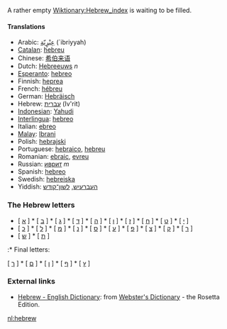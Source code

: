 A rather empty [[Wiktionary:Hebrew_index]] is waiting to be filled.

====Translations====
*Arabic: [[عِبْرٍيّة]] (`ibriyyah)
*[[Catalan]]: [[hebreu]]
*Chinese: [[希伯来语]]
*Dutch: [[Hebreeuws]] ''n''
*[[Esperanto]]: [[hebreo]]
*Finnish: [[heprea]]
*French: [[hébreu]]
*German: [[Hebräisch]]
*Hebrew: [[עברית]] (Iv'rit)
*[[Indonesian]]: [[Yahudi]]
*[[Interlingua]]: [[hebreo]]
*Italian: [[ebreo]]
*[[Malay]]: [[Ibrani]]
*Polish: [[hebrajski]]
*Portuguese: [[hebraico]], [[hebreu]]
*Romanian: [[ebraic]], [[evreu]]
*Russian: [[иврит]] ''m''
*Spanish: [[hebreo]]
*Swedish: [[hebreiska]]
*Yiddish: [[העברעיִש]], [[לשון־קודש]]

===The Hebrew letters===

* [ [[א]] ] * [ [[ב]] ] * [ [[ג]] ] * [ [[ד]] ] * [ [[ה]] ] * [ [[ו]] ] * [ [[ז]] ] * [ [[ח]] ] * [ [[ט]] ] * [ [[י]] ]
* [ [[כ]] ] * [ [[ל]] ] * [ [[מ]] ] * [ [[נ]] ] * [ [[ס]] ] * [ [[ע]] ] * [ [[פ]] ] * [ [[צ]] ] * [ [[ק]] ] * [ [[ר]] ]
* [ [[ש]] ] * [ [[ת]] ]

:* Final letters:

[ [[ך]] ] * [ [[ם]] ] * [ [[ן]] ] * [ [[ף]] ] * [ [[ץ]] ]

=== External links ===
*[http://www.websters-online-dictionary.org/definition/Hebrew-english/ Hebrew - English Dictionary]: from [http://www.websters-online-dictionary.org/ Webster's Dictionary] - the Rosetta Edition.

[[nl:hebrew]]